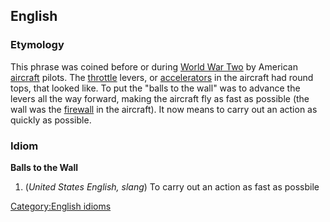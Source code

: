 ==English==
=== Etymology ===
This phrase was coined before or during [[WWII|World War Two]] by American [[aircraft]] pilots. The [[throttle]] levers, or [[accelerators]] in the aircraft had round tops, that looked like. To put the "balls to the wall" was to advance the levers all the way forward, making the aircraft fly as fast as possible (the wall was the [[firewall]] in the aircraft). It now means to carry out an action as quickly as possible.
=== Idiom ===
[[Category:English idioms]]
'''Balls to the Wall'''
#(''United States English, slang'') To carry out an action as fast as possbile